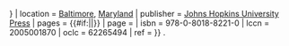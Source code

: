 {{Cite book
| author1         = Mead, J.G.
| author2         = Brownell, R.L. Jr.
| year            = 2005
| chapter         = {{{heading|Order Cetacea}}}
| chapter-url     = http://www.departments.bucknell.edu/biology/resources/msw3/browse.asp?id={{{id|14300001}}}
| editor1         = Wilson, D.E.
| editor1-link    = 唐·埃利斯·威尔逊
| editor2         = Reeder, D.M.
| last-author-amp = yes
| title           = ''Mammal Species of the World: A Taxonomic and Geographic Reference''
| edition         = (3rd ed.)
| url             = http://www.google.com/books?id=JgAMbNSt8ikC&pg=PA{{{page|{{{pages|723}}} }}}
| location        = [[巴爾的摩|Baltimore]], [[马里兰州|Maryland]]
| publisher       = [[約翰斯·霍普金斯大學出版社|Johns Hopkins University Press]]
| pages           = {{#if:{{{page|}}}||{{{pages|723–743}}}}}
| page            = {{{page|}}}
| isbn            = 978-0-8018-8221-0
| lccn            = 2005001870
| oclc            = 62265494
| ref             = {{{ref|harv}}}
}} {{NLC|001238428|09}}.<noinclude>
{{Documentation}}
</noinclude>